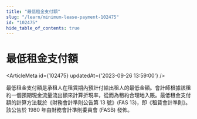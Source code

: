 ```yaml
---
title: "最低租金支付額"
slug: "/learn/minimum-lease-payment-102475"
id: "102475"
hide_table_of_contents: true
---
```



# 最低租金支付額

<ArticleMeta id={102475} updatedAt={'2023-09-26 13:59:00'} />
<div className='border-solid border-b border-t-0 my-4 border-[var(--ifm-color-gray-300)]' />

最低租金支付額是承租人在租賃期內預計付給出租人的最低金額。會計師根據該租約一個預期現金流量流出額來計算折現率，從而為租約合理地入賬。最低租金支付額的計算方法載於《財務會計準則公告第 13 號》(FAS 13)，即《租賃會計準則》。該公告於 1980 年由財務會計準則委員會 (FASB) 發佈。
